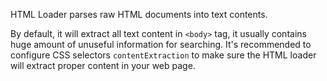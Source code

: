 HTML Loader parses raw HTML documents into text contents.

By default, it will extract all text content in `<body>` tag, it usually contains huge amount of unuseful information
for searching. It's recommended to configure CSS selectors `contentExtraction` to make sure the HTML loader will extract
proper content in your web page.